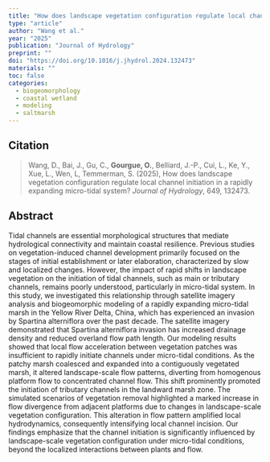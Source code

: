 ```yaml
---
title: "How does landscape vegetation configuration regulate local channel initiation in a rapidly expanding micro-tidal system?"
type: "article"
author: "Wang et al."
year: "2025"
publication: "Journal of Hydrology"
preprint: ""
doi: "https://doi.org/10.1016/j.jhydrol.2024.132473"
materials: ""
toc: false
categories:
  - biogeomorphology
  - coastal wetland
  - modeling
  - saltmarsh
---
```


## Citation

> Wang, D., Bai, J., Gu, C., **Gourgue, O.**, Belliard, J.-P., Cui, L., Ke, Y., Xue, L., Wen, L, Temmerman, S. (2025), How does landscape vegetation configuration regulate local channel initiation in a rapidly expanding micro-tidal system? *Journal of Hydrology*, 649, 132473.

## Abstract

Tidal channels are essential morphological structures that mediate hydrological connectivity and maintain coastal resilience. Previous studies on vegetation-induced channel development primarily focused on the stages of initial establishment or later elaboration, characterized by slow and localized changes. However, the impact of rapid shifts in landscape vegetation on the initiation of tidal channels, such as main or tributary channels, remains poorly understood, particularly in micro-tidal system. In this study, we investigated this relationship through satellite imagery analysis and biogeomorphic modeling of a rapidly expanding micro-tidal marsh in the Yellow River Delta, China, which has experienced an invasion by Spartina alterniflora over the past decade. The satellite imagery demonstrated that Spartina alterniflora invasion has increased drainage density and reduced overland flow path length. Our modeling results showed that local flow acceleration between vegetation patches was insufficient to rapidly initiate channels under micro-tidal conditions. As the patchy marsh coalesced and expanded into a contiguously vegetated marsh, it altered landscape-scale flow patterns, diverting from homogenous platform flow to concentrated channel flow. This shift prominently promoted the initiation of tributary channels in the landward marsh zone. The simulated scenarios of vegetation removal highlighted a marked increase in flow divergence from adjacent platforms due to changes in landscape-scale vegetation configuration. This alteration in flow pattern amplified local hydrodynamics, consequently intensifying local channel incision. Our findings emphasize that the channel initiation is significantly influenced by landscape-scale vegetation configuration under micro-tidal conditions, beyond the localized interactions between plants and flow.